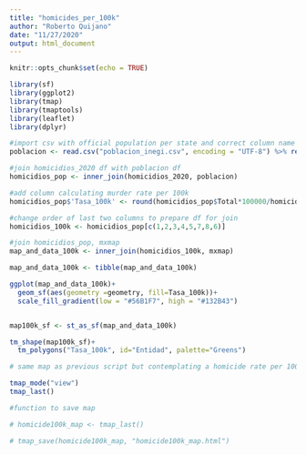 ---
title: "homicides_per_100k"
author: "Roberto Quijano"
date: "11/27/2020"
output: html_document
---

```{r setup, include=FALSE}
knitr::opts_chunk$set(echo = TRUE)
```

```{r}
library(sf)
library(ggplot2)
library(tmap)
library(tmaptools)
library(leaflet)
library(dplyr)

#import csv with official population per state and correct column name
poblacion <- read.csv("poblacion_inegi.csv", encoding = "UTF-8") %>% rename(Entidad = X.U.FEFF.Entidad)

#join homicidios_2020 df with poblacion df
homicidios_pop <- inner_join(homicidios_2020, poblacion)

#add column calculating murder rate per 100k
homicidios_pop$'Tasa_100k' <- round(homicidios_pop$Total*100000/homicidios_pop$Poblacion,2)

#change order of last two columns to prepare df for join
homicidios_100k <- homicidios_pop[c(1,2,3,4,5,7,8,6)]


```

```{r}
#join homicidios_pop, mxmap
map_and_data_100k <- inner_join(homicidios_100k, mxmap)

map_and_data_100k <- tibble(map_and_data_100k)

ggplot(map_and_data_100k)+
  geom_sf(aes(geometry =geometry, fill=Tasa_100k))+
  scale_fill_gradient(low = "#56B1F7", high = "#132B43")



```


```{r}
map100k_sf <- st_as_sf(map_and_data_100k)

tm_shape(map100k_sf)+
  tm_polygons("Tasa_100k", id="Entidad", palette="Greens")
```


```{r}
# same map as previous script but contemplating a homicide rate per 100 k

tmap_mode("view")
tmap_last()
```


```{r}

#function to save map

# homicide100k_map <- tmap_last()

# tmap_save(homicide100k_map, "homicide100k_map.html")

```

